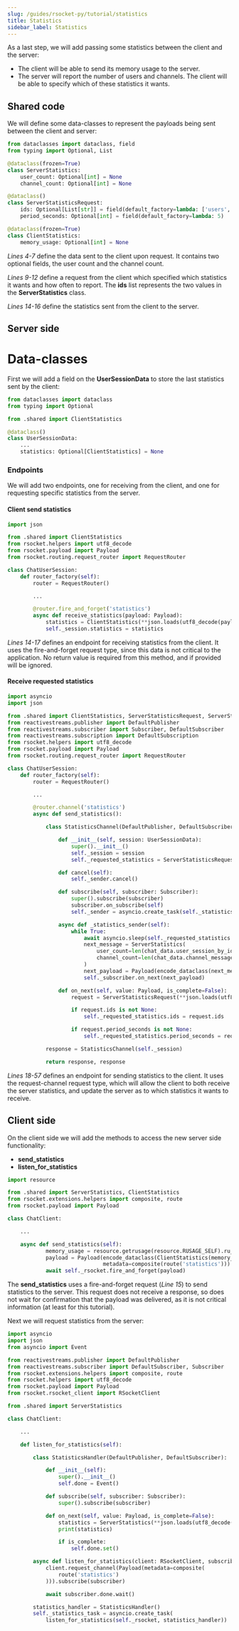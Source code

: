 ```yaml
---
slug: /guides/rsocket-py/tutorial/statistics
title: Statistics
sidebar_label: Statistics
---
```


As a last step, we will add passing some statistics between the client and the server:
- The client will be able to send its memory usage to the server.
- The server will report the number of users and channels. The client will be able to specify which of these statistics it wants.

## Shared code

We will define some data-classes to represent the payloads being sent between the client and server:

```py
from dataclasses import dataclass, field
from typing import Optional, List

@dataclass(frozen=True)
class ServerStatistics:
    user_count: Optional[int] = None
    channel_count: Optional[int] = None

@dataclass()
class ServerStatisticsRequest:
    ids: Optional[List[str]] = field(default_factory=lambda: ['users', 'channels'])
    period_seconds: Optional[int] = field(default_factory=lambda: 5)

@dataclass(frozen=True)
class ClientStatistics:
    memory_usage: Optional[int] = None
```

*Lines 4-7* define the data sent to the client upon request. It contains two optional fields, the user count and the channel count.

*Lines 9-12* define a request from the client which specified which statistics it wants and how often to report. The <b>ids</b> list
represents the two values in the <b>ServerStatistics</b> class.

*Lines 14-16* define the statistics sent from the client to the server.

## Server side

# Data-classes

First we will add a field on the <b>UserSessionData</b> to store the last statistics sent by the client:

```py
from dataclasses import dataclass
from typing import Optional

from .shared import ClientStatistics

@dataclass()
class UserSessionData:
    ...
    statistics: Optional[ClientStatistics] = None
```

### Endpoints

We will add two endpoints, one for receiving from the client, and one for requesting specific statistics from the server.

#### Client send statistics

```py
import json

from .shared import ClientStatistics
from rsocket.helpers import utf8_decode
from rsocket.payload import Payload
from rsocket.routing.request_router import RequestRouter

class ChatUserSession:
    def router_factory(self):
        router = RequestRouter()

        ...

        @router.fire_and_forget('statistics')
        async def receive_statistics(payload: Payload):
            statistics = ClientStatistics(**json.loads(utf8_decode(payload.data)))
            self._session.statistics = statistics
```

*Lines 14-17* defines an endpoint for receiving statistics from the client. It uses the fire-and-forget request type, since this
data is not critical to the application. No return value is required from this method, and if provided will be ignored.

#### Receive requested statistics

```py
import asyncio
import json

from .shared import ClientStatistics, ServerStatisticsRequest, ServerStatistics, encode_dataclass
from reactivestreams.publisher import DefaultPublisher
from reactivestreams.subscriber import Subscriber, DefaultSubscriber
from reactivestreams.subscription import DefaultSubscription
from rsocket.helpers import utf8_decode
from rsocket.payload import Payload
from rsocket.routing.request_router import RequestRouter

class ChatUserSession:
    def router_factory(self):
        router = RequestRouter()

        ...

        @router.channel('statistics')
        async def send_statistics():

            class StatisticsChannel(DefaultPublisher, DefaultSubscriber, DefaultSubscription):

                def __init__(self, session: UserSessionData):
                    super().__init__()
                    self._session = session
                    self._requested_statistics = ServerStatisticsRequest()

                def cancel(self):
                    self._sender.cancel()

                def subscribe(self, subscriber: Subscriber):
                    super().subscribe(subscriber)
                    subscriber.on_subscribe(self)
                    self._sender = asyncio.create_task(self._statistics_sender())

                async def _statistics_sender(self):
                    while True:
                        await asyncio.sleep(self._requested_statistics.period_seconds)
                        next_message = ServerStatistics(
                            user_count=len(chat_data.user_session_by_id),
                            channel_count=len(chat_data.channel_messages)
                        )
                        next_payload = Payload(encode_dataclass(next_message))
                        self._subscriber.on_next(next_payload)

                def on_next(self, value: Payload, is_complete=False):
                    request = ServerStatisticsRequest(**json.loads(utf8_decode(value.data)))

                    if request.ids is not None:
                        self._requested_statistics.ids = request.ids

                    if request.period_seconds is not None:
                        self._requested_statistics.period_seconds = request.period_seconds

            response = StatisticsChannel(self._session)

            return response, response
```

*Lines 18-57* defines an endpoint for sending statistics to the client. It uses the request-channel request type, which will allow
the client to both receive the server statistics, and update the server as to which statistics it wants to receive.

## Client side

On the client side we will add the methods to access the new server side functionality:
- <b>send_statistics</b>
- <b>listen_for_statistics</b>

```py
import resource

from .shared import ServerStatistics, ClientStatistics
from rsocket.extensions.helpers import composite, route
from rsocket.payload import Payload

class ChatClient:

    ...

    async def send_statistics(self):
            memory_usage = resource.getrusage(resource.RUSAGE_SELF).ru_maxrss
            payload = Payload(encode_dataclass(ClientStatistics(memory_usage=memory_usage)),
                              metadata=composite(route('statistics')))
            await self._rsocket.fire_and_forget(payload)
```

The <b>send_statistics</b> uses a fire-and-forget request (*Line 15*) to send statistics to the server. This request does not receive a response,
so does not wait for confirmation that the payload was delivered, as it is not critical information (at least for this tutorial).

Next we will request statistics from the server:

```py
import asyncio
import json
from asyncio import Event

from reactivestreams.publisher import DefaultPublisher
from reactivestreams.subscriber import DefaultSubscriber, Subscriber
from rsocket.extensions.helpers import composite, route
from rsocket.helpers import utf8_decode
from rsocket.payload import Payload
from rsocket.rsocket_client import RSocketClient

from .shared import ServerStatistics

class ChatClient:

    ...

    def listen_for_statistics(self):

        class StatisticsHandler(DefaultPublisher, DefaultSubscriber):

            def __init__(self):
                super().__init__()
                self.done = Event()

            def subscribe(self, subscriber: Subscriber):
                super().subscribe(subscriber)

            def on_next(self, value: Payload, is_complete=False):
                statistics = ServerStatistics(**json.loads(utf8_decode(value.data)))
                print(statistics)

                if is_complete:
                    self.done.set()

        async def listen_for_statistics(client: RSocketClient, subscriber):
            client.request_channel(Payload(metadata=composite(
                route('statistics')
            ))).subscribe(subscriber)

            await subscriber.done.wait()

        statistics_handler = StatisticsHandler()
        self._statistics_task = asyncio.create_task(
            listen_for_statistics(self._rsocket, statistics_handler))
```

